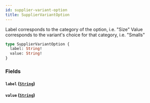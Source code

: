 ```yaml
---
id: supplier-variant-option
title: SupplierVariantOption
---
```


Label corresponds to the category of the option, i.e. "Size"
Value corresponds to the variant's choice for that category, i.e. "Smalls"

```graphql
type SupplierVariantOption {
  label: String!
  value: String!
}
```

### Fields

#### `label` ([`String`](/developers/supplier-apis/supply-api/graphql/reference/scalars/string))

#### `value` ([`String`](/developers/supplier-apis/supply-api/graphql/reference/scalars/string))

